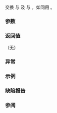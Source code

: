 {{cpp/utility/pair/title | swap}}
{{cpp/utility/pair/navbar}}
{{dcl begin}}
{{dcl rev multi|num=1
|since1=c++11|dcl1=
void swap( pair&amp; other ) noexcept(/* 见下文 */);
|since2=c++20|dcl2=
constexpr void swap( pair&amp; other ) noexcept(/* 见下文 */);
}}
{{dcl|num=2
|since=c++23|
constexpr void swap( const pair&amp; other ) noexcept(/* 见下文 */);
}}
{{dcl end}}

交换 {{tt|first}} 与 {{tt|other.first}} 及 {{tt|second}} 与 {{tt|other.second}}，如同用 {{c|using std::swap; swap(first, other.first); swap(second, other.second);}}。

{{rrev multi
|rev1=
若任一选择的 {{tt|swap}} 函数调用非良构或不交换成员的值，则行为未定义。
|since2=c++23|rev2=
@1@ 若 {{c|std::is_swappable_v&lt;T1&gt;}} 或 {{c|std::is_swappable_v&lt;T2&gt;}} 非 {{c|true}} 则程序非良构。

@2@ 若 {{c|std::is_swappable_v&lt;const T1&gt;}} 或 {{c|std::is_swappable_v&lt;const T2&gt;}} 非 {{c|true}} 则程序非良构。

若任一选择的 {{tt|swap}} 函数调用不交换成员的值，则行为未定义。
}}

===参数===
{{par begin}}
{{par | other | 要交换值的对偶 }}
{{par end}} 

===返回值===
（无）

===异常===
{{rrev multi|until1=c++17
|rev1=
{{noexcept|
     noexcept(swap(first, other.first)) &amp;&amp;
     noexcept(swap(second, other.second))
}}
在上述表达式中，按照与 C++17 {{lc|std::is_nothrow_swappable}} 特征所用的相同方式查找标识符 {{tt|swap}}。 &lt;!-- LWG 2456 --&gt;
|rev2=
@1@ {{noexcept|
     std::is_nothrow_swappable_v&lt;first_type&gt; &amp;&amp;
     std::is_nothrow_swappable_v&lt;second_type&gt;
}}
@2@ {{noexcept|
     std::is_nothrow_swappable_v&lt;const first_type&gt; &amp;&amp;
     std::is_nothrow_swappable_v&lt;const second_type&gt;
}}
}}

===示例===
{{example
 | code=
#include &lt;iostream&gt;
#include &lt;utility&gt;
#include &lt;string&gt;
int main()
{
    std::pair&lt;int, std::string&gt; p1(10, "test"), p2;
    p2.swap(p1);
    std::cout &lt;&lt; "(" &lt;&lt; p2.first &lt;&lt; ", " &lt;&lt; p2.second &lt;&lt; ")\n";
    
#if __cpp_lib_ranges_zip &gt;= 202110L
    // 使用 C++23 const 限定的 swap 重载
    // (swap 不再传播对偶的常量性)
    int i1 = 10, i2{};
    std::string s1("test"), s2;
    const std::pair&lt;int&amp;, std::string&amp;&gt; r1(i1, s1), r2(i2, s2);
    r2.swap(r1);
    std::cout &lt;&lt; "(" &lt;&lt; i2 &lt;&lt; ", " &lt;&lt; s2 &lt;&lt; ")\n";
#endif
}
 | p=true
 | output=
(10, test)
(10, test)
}}

===缺陷报告===
{{dr list begin}}
{{dr list item|std=C++11|wg=lwg|dr=2456|before={{tt|noexcept}} 说明曾为非良构|after=使之有效}}
{{dr list end}}

===参阅===
{{dsc begin}}
{{dsc inc|cpp/algorithm/dsc swap}}
{{dsc inc|cpp/utility/tuple/dsc swap}}
{{dsc end}}

{{langlinks|de|en|es|fr|it|ja|pt|ru}}
